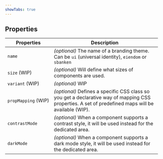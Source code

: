 ```yaml
---
showTabs: true
---
```


## Properties

| Properties          | Description                                                                                                                                         |
| ------------------- | --------------------------------------------------------------------------------------------------------------------------------------------------- |
| `name`              | _(optional)_ The name of a branding theme. Can be `ui` (universal identity), `eiendom` or `sbanken`                                                 |
| `size` (WIP)        | _(optional)_ Will define what sizes of components are used.                                                                                         |
| `variant` (WIP)     | _(optional)_ WIP                                                                                                                                    |
| `propMapping` (WIP) | _(optional)_ Defines a specific CSS class so you get a declarative way of mapping CSS properties. A set of predefined maps will be available (WIP). |
| `contrastMode`      | _(optional)_ When a component supports a contrast style, it will be used instead for the dedicated area.                                            |
| `darkMode`          | _(optional)_ When a component supports a dark mode style, it will be used instead for the dedicated area.                                           |
